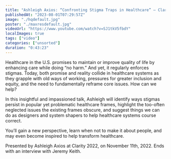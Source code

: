 ```yaml
---
title: "Ashleigh Axios: “Confronting Stigma Traps in Healthcare” — Clarity 2022"
publishedAt: "2023-08-01T07:29:57Z"
image: "./hqdefault.jpg"
poster: "./maxresdefault.jpg"
videoUrl: "https://www.youtube.com/watch?v=SJ1tkV5fbdY"
localImages: true
tags: ["video"]
categories: ["unsorted"]
duration: "0:43:23"
---
```

Healthcare in the U.S. promises to maintain or improve quality of life by enhancing care while doing “no harm.” And yet, it regularly enforces stigmas. Today, both promise and reality collide in healthcare systems as they grapple with old ways of working, pressures for greater inclusion and equity, and the need to fundamentally reframe core issues. How can we help?

﻿In this insightful and impassioned talk, Ashleigh will identify ways stigmas persist in popular yet problematic healthcare frames, highlight the too-often neglected issues the existing frames obscure, and suggest things we can do as designers and system shapers to help healthcare systems course correct.

You’ll gain a new perspective, learn when not to make it about people, and may even become inspired to help transform healthcare.

Presented by Ashleigh Axios at Clarity 2022, on November 11th, 2022. Ends with an interview with Jeremy Keith.
